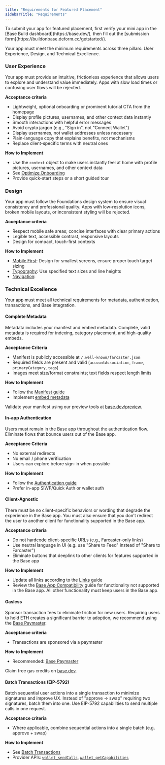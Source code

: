 ```yaml
---
title: "Requirements for Featured Placement"
sidebarTitle: "Requirements"
---
```


<Info>
  To submit your app for featured placement, first verify your mini app in the [Base Build dashboard](https://base.dev/), then fill out the [submission form](https://buildonbase.deform.cc/getstarted/).
</Info>

Your app must meet the minimum requirements across three pillars: User Experience, Design, and Technical Excellence.



### User Experience

Your app must provide an intuitive, frictionless experience that allows users to explore and understand value immediately. Apps with slow load times or confusing user flows will be rejected.

**Acceptance criteria**
- Lightweight, optional onboarding or prominent tutorial CTA from the homepage
- Display profile pictures, usernames, and other context data instantly
- Smooth interactions with helpful error messages
- Avoid crypto jargon (e.g., "Sign in", not "Connect Wallet")
- Display usernames, not wallet addresses unless necessary
- Plain-language copy that explains benefits, not mechanisms
- Replace client-specific terms with neutral ones

**How to Implement**
- Use the `context` object to make users instantly feel at home with profile pictures, usernames, and other context data
- See [Optimize Onboarding](/mini-apps/growth/optimize-onboarding)
- Provide quick-start steps or a short guided tour


### Design

Your app must follow the Foundations design system to ensure visual consistency and professional quality. Apps with low-resolution icons, broken mobile layouts, or inconsistent styling will be rejected.

**Acceptance criteria**
- Respect mobile safe areas; concise interfaces with clear primary actions
- Legible text, accessible contrast, responsive layouts
- Design for compact, touch-first contexts

**How to Implement**
- [Mobile First](/mini-apps/design-ux/foundations/mobile-first): Design for smallest screens, ensure proper touch target sizing
- [Typography](/mini-apps/design-ux/foundations/typography): Use specified text sizes and line heights
- [Navigation](/mini-apps/design-ux/foundations/navigation):



### Technical Excellence

Your app must meet all technical requirements for metadata, authentication, transactions, and Base integration.

#### Complete Metadata

Metadata includes your manifest and embed metadata. Complete, valid metadata is required for indexing, category placement, and high-quality embeds.

**Acceptance Criteria**
- Manifest is publicly accessible at `/.well-known/farcaster.json` 
- Required fields are present and valid (`accountAssociation`, `frame`, `primaryCategory`, `tags`)
- Images meet size/format constraints; text fields respect length limits

**How to Implement**
- Follow the [Manifest guide](/mini-apps/core-concepts/manifest)
- Implement [embed metadata](/mini-apps/core-concepts/embeds-and-previews#implementation)

<Note>
  Validate your manifest using our preview tools at <a href="https://base.dev/preview">base.dev/preview</a>.
</Note>

#### In-app Authentication

Users must remain in the Base app throughout the authentication flow. Eliminate flows that bounce users out of the Base app.

**Acceptance Criteria**
- No external redirects
- No email / phone verification
- Users can explore before sign-in when possible

**How to Implement**
- Follow the [Authentication guide](/mini-apps/core-concepts/authentication)
- Prefer in-app SIWF/Quick Auth or wallet auth

#### Client-Agnostic

There must be no client-specific behaviors or wording that degrade the experience in the Base app. You must also ensure that you don't redirect the user to another client for functionality supported in the Base app.

**Acceptance criteria**
- Do not hardcode client-specific URLs (e.g., Farcaster-only links)
- Use neutral language in UI (e.g. use "Share to Feed" instead of "Share to Farcaster")
- Eliminate buttons that deeplink to other clients for features supported in the Base app

**How to Implement**
- Update all links according to the [Links](/mini-apps/technical-guides/links) guide
- Review the [Base App Compatibility](/mini-apps/troubleshooting/base-app-compatibility) guide for functionality not supported in the Base app. All other functionality must keep users in the Base app.

#### Gasless

Sponsor transaction fees to eliminate friction for new users. Requiring users to hold ETH creates a significant barrier to adoption, we recommend using the [Base Paymaster](/onchainkit/paymaster/quickstart-guide).

**Acceptance criteria**
- Transactions are sponsored via a paymaster

**How to Implement**
- Recommended: [Base Paymaster](/onchainkit/paymaster/quickstart-guide)

<Note>
  Claim free gas credits on <a href="https://base.dev">base.dev</a>.
</Note>

#### Batch Transactions (EIP-5792)

Batch sequential user actions into a single transaction to minimize signatures and improve UX. Instead of "approve → swap" requiring two signatures, batch them into one. Use EIP-5792 capabilities to send multiple calls in one request.

**Acceptance criteria**
- Where applicable, combine sequential actions into a single batch (e.g. approve + swap)

**How to Implement**
- See [Batch Transactions](/base-account/improve-ux/batch-transactions)
- Provider APIs: [`wallet_sendCalls`](/base-account/reference/core/provider-rpc-methods/wallet_sendCalls), [`wallet_getCapabilities`](/base-account/reference/core/provider-rpc-methods/wallet_getCapabilities)